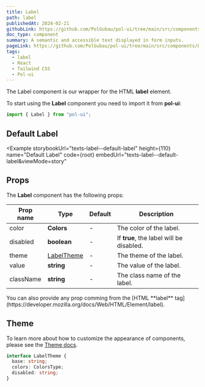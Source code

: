 ```yaml
---
title: Label
path: label
publishedAt: 2024-02-21
githubLink: https://github.com/PolGubau/pol-ui/tree/main/src/components/Label
doc_type: component
summary: A semantic and accessible text displayed in form inputs.
pageLink: https://github.com/PolGubau/pol-ui/tree/main/src/components/Label
tags:
  - label
  - React
  - Tailwind CSS
  - Pol-ui
---
```



The Label component is our wrapper for the HTML **label** element.

To start using the **Label** component you need to import it from **pol-ui**:

```jsx
import { Label } from "pol-ui";
```

## Default Label

<Example
  storybookUrl="texts-label--default-label"
  height={110}
  name="Default Label"
  code={root}
  embedUrl="texts-label--default-label&viewMode=story"
>
  <RootCode />
</Example>

## Props

The **Label** component has the following props:

| Prop name | Type                 | Default | Description                              |
| --------- | -------------------- | ------- | ---------------------------------------- |
| color     | **Colors**           | -       | The color of the label.                  |
| disabled  | **boolean**          | -       | If **true**, the label will be disabled. |
| theme     | [LabelTheme](#theme) | -       | The theme of the label.                  |
| value     | **string**           | -       | The value of the label.                  |
| className | **string**           | -       | The class name of the label.             |

<Callout emoji="💡">
  You can also provide any prop comming from the [HTML **label**
  tag](https://developer.mozilla.org/docs/Web/HTML/Element/label).
</Callout>

## Theme

To learn more about how to customize the appearance of components, please see the [Theme docs](/docs/theme).

```ts
interface LabelTheme {
  base: string;
  colors: ColorsType;
  disabled: string;
}
```
